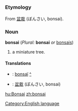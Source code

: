 =={{en}}==
[[Category:English language]]
===Etymology===
From {{ja}} [[盆栽]] (ぼんさい, bonsai).
===Noun===
'''bonsai''' (''Plural:'' '''bonsai''' ''or'' [[bonsais]])

#a miniature tree.
====Translations====
*{{fr}}: [[bonsaï]] [[:fr:bonsaï|^]]
*{{ja}}: [[盆栽]] (ぼんさい, bonsai)

[[hu:Bonsai]]
[[zh:bonsai]]